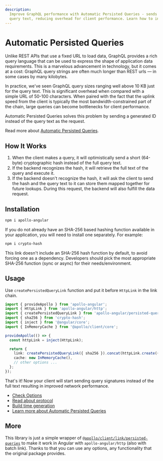 ```yaml
---
description:
  Improve GraphQL performance with Automatic Persisted Queries - sends a generated ID instead of
  query text, reducing overhead for client performance. Learn how to install and use in Angular.
---
```


# Automatic Persisted Queries

Unlike REST APIs that use a fixed URL to load data, GraphQL provides a rich query language that can
be used to express the shape of application data requirements. This is a marvelous advancement in
technology, but it comes at a cost: GraphQL query strings are often much longer than REST urls — in
some cases by many kilobytes.

In practice, we've seen GraphQL query sizes ranging well above 10 KB just for the query text. This
is significant overhead when compared with a simple URL of 50-100 characters. When paired with the
fact that the uplink speed from the client is typically the most bandwidth-constrained part of the
chain, large queries can become bottlenecks for client performance.

Automatic Persisted Queries solves this problem by sending a generated ID instead of the query text
as the request.

Read more about
[Automatic Persisted Queries](https://blog.apollographql.com/improve-graphql-performance-with-automatic-persisted-queries-c31d27b8e6ea).

## How It Works

1. When the client makes a query, it will optimistically send a short (64-byte) cryptographic hash
   instead of the full query text.
2. If the backend recognizes the hash, it will retrieve the full text of the query and execute it.
3. If the backend doesn't recognize the hash, it will ask the client to send the hash and the query
   text to it can store them mapped together for future lookups. During this request, the backend
   will also fulfill the data request.

## Installation

```sh npm2yarn
npm i apollo-angular
```

If you do not already have an SHA-256 based hashing function available in your application, you will
need to install one separately. For example:

```sh npm2yarn
npm i crypto-hash
```

This link doesn't include an SHA-256 hash function by default, to avoid forcing one as a dependency.
Developers should pick the most appropriate SHA-256 function (sync or async) for their
needs/environment.

## Usage

Use `createPersistedQueryLink` function and put it before `HttpLink` in the link chain.

```ts filename="app.config.ts"
import { provideApollo } from 'apollo-angular';
import { HttpLink } from 'apollo-angular/http';
import { createPersistedQueryLink } from 'apollo-angular/persisted-queries';
import { sha256 } from 'crypto-hash';
import { inject } from '@angular/core';
import { InMemoryCache } from '@apollo/client/core';

provideApollo(() => {
  const httpLink = inject(HttpLink);

  return {
    link: createPersistedQueryLink({ sha256 }).concat(httpLink.create({ uri: '/graphql' })),
    cache: new InMemoryCache(),
    // other options ...
  };
});
```

That's it! Now your client will start sending query signatures instead of the full text resulting in
improved network performance.

- [Check Options](https://apollographql.com/docs/react/api/link/persisted-queries/#options)
- [Read about protocol](https://apollographql.com/docs/react/api/link/persisted-queries/#protocol)
- [Build time generation](https://apollographql.com/docs/react/api/link/persisted-queries/#build-time-generation)
- [Learn more about Automatic Persisted Queries](https://apollographql.com/docs/react/api/link/persisted-queries/#gatsby-focus-wrapper)

## More

This library is just a simple wrapper of
[`@apollo/client/link/persisted-queries`](https://github.com/apollographql/apollo-client/tree/main/src/link/persisted-queries)
to make it work in Angular with `apollo-angular/http` (also with batch link). Thanks to that you can
use any options, any functionality that the original package provides.
